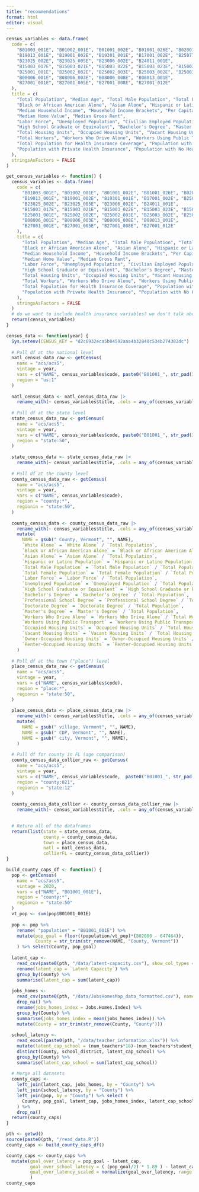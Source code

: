 ```yaml
---
title: "recommendations"
format: html
editor: visual
---
```


```r
census_variables <- data.frame(
  code = c(
    "B01003_001E", "B01002_001E", "B01001_002E", "B01001_026E", "B02001_002E", "B02001_003E", "B02001_005E", "B03001_003E",
    "B19013_001E", "B19001_002E", "B19301_001E", "B17001_002E", "B25077_001E", "B25064_001E",
    "B23025_002E", "B23025_005E", "B23006_002E", "B24011_001E",
    "B15003_017E", "B15003_021E", "B15003_022E", "B15003_023E", "B15003_024E",
    "B25001_001E", "B25002_002E", "B25002_003E", "B25003_002E", "B25003_003E",
    "B08006_001E", "B08006_003E", "B08006_008E", "B08013_001E",
    "B27001_001E", "B27001_005E", "B27001_008E", "B27001_012E"
  ),
  title = c(
    "Total Population", "Median Age", "Total Male Population", "Total Female Population", "White Alone", 
    "Black or African American Alone", "Asian Alone", "Hispanic or Latino Population",
    "Median Household Income", "Household Income Brackets", "Per Capita Income", "Population Below Poverty Level", 
    "Median Home Value", "Median Gross Rent",
    "Labor Force", "Unemployed Population", "Civilian Employed Population", "Industry for Civilian Employed Population",
    "High School Graduate or Equivalent", "Bachelor's Degree", "Master's Degree", "Professional School Degree", "Doctorate Degree",
    "Total Housing Units", "Occupied Housing Units", "Vacant Housing Units", "Owner-Occupied Housing Units", "Renter-Occupied Housing Units",
    "Total Workers", "Workers Who Drive Alone", "Workers Using Public Transport", "Mean Travel Time to Work (Minutes)",
    "Total Population for Health Insurance Coverage", "Population with Public Health Insurance", 
    "Population with Private Health Insurance", "Population with No Health Insurance"
  ),
  stringsAsFactors = FALSE
) 

get_census_variables <- function() {
  census_variables <- data.frame(
    code = c(
      "B01003_001E", "B01002_001E", "B01001_002E", "B01001_026E", "B02001_002E", "B02001_003E", "B02001_005E", "B03001_003E",
      "B19013_001E", "B19001_002E", "B19301_001E", "B17001_002E", "B25077_001E", "B25064_001E",
      "B23025_002E", "B23025_005E", "B23006_002E", "B24011_001E",
      "B15003_017E", "B15003_021E", "B15003_022E", "B15003_023E", "B15003_024E",
      "B25001_001E", "B25002_002E", "B25002_003E", "B25003_002E", "B25003_003E",
      "B08006_001E", "B08006_003E", "B08006_008E", "B08013_001E",
      "B27001_001E", "B27001_005E", "B27001_008E", "B27001_012E"
    ),
    title = c(
      "Total Population", "Median Age", "Total Male Population", "Total Female Population", "White Alone", 
      "Black or African American Alone", "Asian Alone", "Hispanic or Latino Population",
      "Median Household Income", "Household Income Brackets", "Per Capita Income", "Population Below Poverty Level", 
      "Median Home Value", "Median Gross Rent",
      "Labor Force", "Unemployed Population", "Civilian Employed Population", "Industry for Civilian Employed Population",
      "High School Graduate or Equivalent", "Bachelor's Degree", "Master's Degree", "Professional School Degree", "Doctorate Degree",
      "Total Housing Units", "Occupied Housing Units", "Vacant Housing Units", "Owner-Occupied Housing Units", "Renter-Occupied Housing Units",
      "Total Workers", "Workers Who Drive Alone", "Workers Using Public Transport", "Mean Travel Time to Work (Minutes)",
      "Total Population for Health Insurance Coverage", "Population with Public Health Insurance", 
      "Population with Private Health Insurance", "Population with No Health Insurance"
    ),
    stringsAsFactors = FALSE
  ) 
  # do we want to include health insurance variables? we don't talk about them much in our recommendations
  return(census_variables)
}

census_data <- function(year) {
  Sys.setenv(CENSUS_KEY = "d2c6932eca5b04592aaa4b32840c534b274382dc")
  
  # Pull df at the national level
  natl_census_data_raw <- getCensus(
    name = "acs/acs5",
    vintage = year,
    vars = c("NAME", census_variables$code, paste0("B01001_", str_pad(3:49, 3, pad="0"), "E")),
    region = "us:1"
  )
  
  natl_census_data <- natl_census_data_raw |> 
    rename_with(~ census_variables$title, .cols = any_of(census_variables$code))
  
  # Pull df at the state level
  state_census_data_raw <- getCensus(
    name = "acs/acs5",
    vintage = year,
    vars = c("NAME", census_variables$code, paste0("B01001_", str_pad(3:49, 3, pad="0"), "E")),
    region = "state:50",
  )
  
  state_census_data <- state_census_data_raw |> 
    rename_with(~ census_variables$title, .cols = any_of(census_variables$code))
  
  # Pull df at the county level
  county_census_data_raw <- getCensus(
    name = "acs/acs5",
    vintage = year,
    vars = c("NAME", census_variables$code),
    region = "county:*",
    regionin = "state:50",
  ) 
  
  county_census_data <- county_census_data_raw |> 
    rename_with(~ census_variables$title, .cols = any_of(census_variables$code)) |> 
    mutate(
      NAME = gsub(" County, Vermont", "", NAME),
      `White Alone` = `White Alone` / `Total Population`,
      `Black or African American Alone` = `Black or African American Alone` / `Total Population`,
      `Asian Alone` = `Asian Alone` / `Total Population`,
      `Hispanic or Latino Population` = `Hispanic or Latino Population` / `Total Population`,
      `Total Male Population` = `Total Male Population` / `Total Population`,
      `Total Female Population` = `Total Female Population` / `Total Population`,
      `Labor Force` = `Labor Force` / `Total Population`,
      `Unemployed Population` = `Unemployed Population` / `Total Population`,
      `High School Graduate or Equivalent` = `High School Graduate or Equivalent` / `Total Population`,
      `Bachelor's Degree` = `Bachelor's Degree` / `Total Population`,
      `Professional School Degree` = `Professional School Degree` / `Total Population`,
      `Doctorate Degree` = `Doctorate Degree` / `Total Population`,
      `Master's Degree` = `Master's Degree` / `Total Population`,
      `Workers Who Drive Alone` = `Workers Who Drive Alone` / `Total Workers`,
      `Workers Using Public Transport` = `Workers Using Public Transport` / `Total Workers`,
      `Occupied Housing Units` = `Occupied Housing Units` / `Total Housing Units`,
      `Vacant Housing Units` = `Vacant Housing Units` / `Total Housing Units`,
      `Owner-Occupied Housing Units` = `Owner-Occupied Housing Units` / `Total Housing Units`,
      `Renter-Occupied Housing Units` = `Renter-Occupied Housing Units` / `Total Housing Units`
    )
  
  # Pull df at the town ("place") level
  place_census_data_raw <- getCensus(
    name = "acs/acs5",
    vintage = year,
    vars = c("NAME", census_variables$code),
    region = "place:*",
    regionin = "state:50",
  )
  
  place_census_data <- place_census_data_raw |> 
    rename_with(~ census_variables$title, .cols = any_of(census_variables$code)) |> 
    mutate(
      NAME = gsub(" village, Vermont", "", NAME),
      NAME = gsub(" CDP, Vermont", "", NAME),
      NAME = gsub(" city, Vermont", "", NAME),
    )
  
  # Pull df for county in FL (age comparison)
  county_census_data_collier_raw <- getCensus(
    name = "acs/acs5",
    vintage = year,
    vars = c("NAME", census_variables$code,  paste0("B01001_", str_pad(3:49, 3, pad="0"), "E")),
    region = "county:021",
    regionin = "state:12"
  )
  
  county_census_data_collier <- county_census_data_collier_raw |> 
    rename_with(~ census_variables$title, .cols = any_of(census_variables$code))
  

  # Return all of the dataframes
  return(list(state = state_census_data, 
              county = county_census_data, 
              town = place_census_data,
              natl = natl_census_data,
              collierFL = county_census_data_collier))
}
```

```r
build_county_caps_df <- function() {
  pop <- getCensus(
    name = "acs/acs5",
    vintage = 2020,
    vars = c("NAME", "B01001_001E"),
    region = "county:*",
    regionin = "state:50"
  )  
  vt_pop <- sum(pop$B01001_001E)
  
  pop <- pop %>% 
    rename( "population" = "B01001_001E") %>%
    mutate(pop_goal = floor((population/vt_pop)*(802000 - 647464)),
           County = str_trim(str_remove(NAME, "County, Vermont"))
    ) %>% select(County, pop_goal)
  
  latent_cap <- 
    read_csv(paste0(pth, "/data/latent-capacity.csv"), show_col_types = F) %>%
    rename(latent_cap = `Latent Capacity`) %>%
    group_by(County) %>%
    summarise(latent_cap = sum(latent_cap))
  
  jobs_homes <- 
    read_csv(paste0(pth, "/data/JobsHomesMap_data_formatted.csv"), name_repair = make.names) %>%
    drop_na() %>%
    rename(jobs_homes_index = Jobs.Homes.Index) %>%
    group_by(County) %>%
    summarise(jobs_homes_index = mean(jobs_homes_index)) %>%
    mutate(County = str_trim(str_remove(County, "County")))
  
  school_latency <- 
    read_excel(paste0(pth, "/data/teacher_information.xlsx")) %>%
    mutate(latent_cap_school = (num_teachers*18)-(num_teachers*student_teacher_ratio)) %>%
    distinct(County, school_district, latent_cap_school) %>% 
    group_by(County) %>%
    summarise(latent_cap_school = sum(latent_cap_school))  
  
  # Merge all datasets
  county_caps <- 
    left_join(latent_cap, jobs_homes, by = "County") %>%
    left_join(school_latency, by = "County") %>%
    left_join(pop, by = "County") %>% select (
      County, pop_goal, latent_cap, jobs_homes_index, latent_cap_school
    ) %>% 
    drop_na() 
  return(county_caps)
}
```

```r
pth <- getwd()
source(paste0(pth, "/read_data.R"))
county_caps <- build_county_caps_df()
```

```r
county_caps <- county_caps %>%
  mutate(goal_over_latency = pop_goal - latent_cap,
         goal_over_school_latency = ( (pop_goal/2) * 1.89 ) - latent_cap_school,
         goal_over_latency_scaled = normalize(goal_over_latency, range = c(-1,1))
         ) 
county_caps
```






















